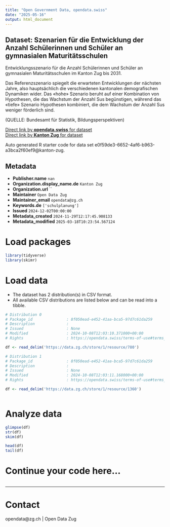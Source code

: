 ```yaml
---
title: "Open Government Data, opendata.swiss"
date: "2025-05-16"
output: html_document
---
```


## Dataset: Szenarien für die Entwicklung der Anzahl Schülerinnen und Schüler an gymnasialen Maturitätsschulen

Entwicklungsszenario für die Anzahl Schülerinnen und Schüler an gymnasialen Maturitätsschulen im Kanton Zug bis 2031.

Das Referenzszenario spiegelt die erwarteten Entwicklungen der nächsten Jahre, also hauptsächlich die verschiedenen kantonalen demografischen Dynamiken wider. Das «hohe» Szenario beruht auf einer Kombination von Hypothesen, die das Wachstum der Anzahl Sus begünstigen, während das «tiefe» Szenario Hypothesen kombiniert, die dem Wachstum der Anzahl Sus weniger förderlich sind.

(QUELLE: Bundesamt für Statistik, Bildungsperspektiven)

[Direct link by **opendata.swiss** for dataset](https://opendata.swiss/de/dataset/szenarien-fur-die-entwicklung-der-anzahl-schulerinnen-und-schuler-an-gymnasialen-maturitatsschu)<br>
[Direct link by **Kanton Zug** for dataset](https://www.zg.ch/behoerden/gesundheitsdirektion/statistikfachstelle/themen/bildung/8-bildungsszenarien)

Auto generated R starter code for data set e0f59de3-6652-4af6-b963-a3bca2f60ef9@kanton-zug.

## Metadata

- **Publisher.name** `nan`
- **Organization.display_name.de** `Kanton Zug`
- **Organization.url** ``
- **Maintainer** `Open Data Zug`
- **Maintainer_email** `opendata@zg.ch`
- **Keywords.de** `['schulplanung']`
- **Issued** `2024-12-02T00:00:00`
- **Metadata_created** `2024-11-29T12:17:45.908133`
- **Metadata_modified** `2025-03-18T10:23:54.567124`


# Load packages

```r

library(tidyverse)
library(skimr)

```

# Load data

-   The dataset has 2 distribution(s) in CSV format.
-   All available CSV distributions are listed below and can be read into a tibble.

```r

# Distribution 0
# Package_id               : 8f050ead-e452-41aa-bca5-97d7c61da259
# Description              : 
# Issued                   : None
# Modified                 : 2024-10-08T12:03:10.371000+00:00
# Rights                   : https://opendata.swiss/terms-of-use#terms_open

df <- read_delim('https://data.zg.ch/store/1/resource/780')

# Distribution 1
# Package_id               : 8f050ead-e452-41aa-bca5-97d7c61da259
# Description              : 
# Issued                   : None
# Modified                 : 2024-10-08T12:03:11.168000+00:00
# Rights                   : https://opendata.swiss/terms-of-use#terms_by

df <- read_delim('https://data.zg.ch/store/1/resource/1360')



```

# Analyze data

```r

glimpse(df)
str(df)
skim(df)

head(df)
tail(df)

```

# Continue your code here...

```r

```

------------------------------------------------------------------------

# Contact

opendata@zg.ch | Open Data Zug
